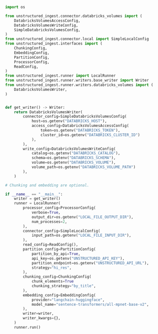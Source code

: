 ```python Python Ingest v1
import os

from unstructured_ingest.connector.databricks_volumes import (
    DatabricksVolumesAccessConfig,
    DatabricksVolumesWriteConfig,
    SimpleDatabricksVolumesConfig,
)
from unstructured_ingest.connector.local import SimpleLocalConfig
from unstructured_ingest.interfaces import (
    ChunkingConfig,
    EmbeddingConfig,
    PartitionConfig,
    ProcessorConfig,
    ReadConfig,
)
from unstructured_ingest.runner import LocalRunner
from unstructured_ingest.runner.writers.base_writer import Writer
from unstructured_ingest.runner.writers.databricks_volumes import (
    DatabricksVolumesWriter,
)


def get_writer() -> Writer:
    return DatabricksVolumesWriter(
        connector_config=SimpleDatabricksVolumesConfig(
            host=os.getenv("DATABRICKS_HOST"),
            access_config=DatabricksVolumesAccessConfig(
                token=os.getenv("DATABRICKS_TOKEN"),
                cluster_id=os.getenv("DATABRICKS_CLUSTER_ID")
            ),
        ),
        write_config=DatabricksVolumesWriteConfig(
            catalog=os.getenv("DATABRICKS_CATALOG"),
            schema=os.getenv("DATABRICKS_SCHEMA"),
            volume=os.getenv("DATABRICKS_VOLUME"),
            volume_path=os.getenv("DATABRICKS_VOLUME_PATH")
        ),
    )

# Chunking and embedding are optional.

if __name__ == "__main__":
    writer = get_writer()
    runner = LocalRunner(
        processor_config=ProcessorConfig(
            verbose=True,
            output_dir=os.getenv("LOCAL_FILE_OUTPUT_DIR"),
            num_processes=2,
        ),
        connector_config=SimpleLocalConfig(
            input_path=os.getenv("LOCAL_FILE_INPUT_DIR"),
        ),
        read_config=ReadConfig(),
        partition_config=PartitionConfig(
            partition_by_api=True,
            api_key=os.getenv("UNSTRUCTURED_API_KEY"),
            partition_endpoint=os.getenv("UNSTRUCTURED_API_URL"),
            strategy="hi_res",
        ),
        chunking_config=ChunkingConfig(
            chunk_elements=True
            chunking_strategy="by_title",
        ),
        embedding_config=EmbeddingConfig(
            provider="langchain-huggingface",
            model_name="sentence-transformers/all-mpnet-base-v2",
        ),
        writer=writer,
        writer_kwargs={},
    )
    runner.run()
```
